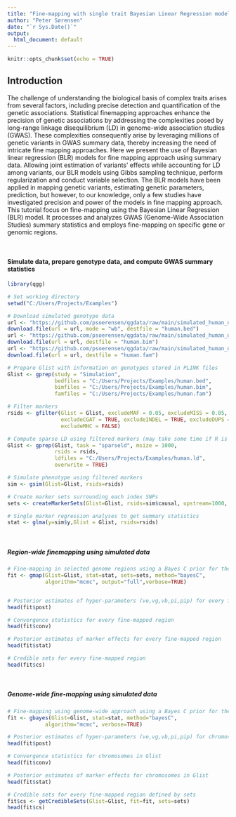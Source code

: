 ```yaml
---
title: "Fine-mapping with single trait Bayesian Linear Regression models on simulated data"
author: "Peter Sørensen"
date: "`r Sys.Date()`"
output:
  html_document: default
---
```


```r
knitr::opts_chunk$set(echo = TRUE)
```

## Introduction
The challenge of understanding the biological basis of complex traits arises from several factors, including precise detection and quantification of the genetic associations. Statistical finemapping approaches enhance the precision of genetic associations by addressing the complexities posed by long-range linkage disequilibrium (LD) in genome-wide association studies (GWAS). These complexities consequently arise by leveraging millions of genetic variants in GWAS summary data, thereby increasing the need of intricate fine mapping approaches. Here we present the use of Bayesian linear regression (BLR) models for fine mapping approach using summary data. Allowing joint estimation of variants’ effects while accounting for LD among variants, our BLR models using Gibbs sampling technique, perform regularization and conduct variable selection. The BLR models have been applied in mapping genetic variants, estimating genetic parameters, prediction, but however, to our knowledge, only a few studies have investigated precision and power of the models in fine mapping approach. This tutorial focus on fine-mapping using the Bayesian Linear Regression (BLR) model. It processes and analyzes GWAS (Genome-Wide Association Studies) summary statistics and employs fine-mapping on specific gene or genomic regions.

<br>


#### Simulate data, prepare genotype data, and compute GWAS summary statistics 
```r
library(qgg)

# Set working directory
setwd("C:/Users/Projects/Examples")

# Download simulated genotype data
url <- "https://github.com/psoerensen/qgdata/raw/main/simulated_human_data/human.bed"
download.file(url = url, mode = "wb", destfile = "human.bed")
url <- "https://github.com/psoerensen/qgdata/raw/main/simulated_human_data/human.bim"
download.file(url = url, destfile = "human.bim")
url <- "https://github.com/psoerensen/qgdata/raw/main/simulated_human_data/human.fam"
download.file(url = url, destfile = "human.fam")

# Prepare Glist with information on genotypes stored in PLINK files
Glist <- gprep(study = "Simulation", 
               bedfiles = "C:/Users/Projects/Examples/human.bed", 
               bimfiles = "C:/Users/Projects/Examples/human.bim",
               famfiles = "C:/Users/Projects/Examples/human.fam")

# Filter markers
rsids <- gfilter(Glist = Glist, excludeMAF = 0.05, excludeMISS = 0.05,
                 excludeCGAT = TRUE, excludeINDEL = TRUE, excludeDUPS = TRUE, excludeHWE = 1e-12,
                 excludeMHC = FALSE)

# Compute sparse LD using filtered markers (may take some time if R is not linked to openblas, atlas or MKL)
Glist <- gprep(Glist, task = "sparseld", msize = 1000, 
               rsids = rsids, 
               ldfiles = "C:/Users/Projects/Examples/human.ld",
               overwrite = TRUE)

# Simulate phenotype using filtered markers
sim <- gsim(Glist=Glist, rsids=rsids)

# Create marker sets surrounding each index SNPs
sets <- createMarkerSets(Glist=Glist, rsids=sim$causal, upstream=1000, downstream=1000)

# Single marker regression analyses to get summary statistics
stat <- glma(y=sim$y,Glist = Glist, rsids=rsids)
```

<br>

##### Region-wide finemapping using simulated data 
```r

# Fine-mapping in selected genome regions using a Bayes C prior for the marker variance
fit <- gmap(Glist=Glist, stat=stat, sets=sets, method="bayesC", 
            algorithm="mcmc", output="full",verbose=TRUE)


# Posterior estimates of hyper-parameters (ve,vg,vb,pi,pip) for every fine-mapped region
head(fit$post)

# Convergence statistics for every fine-mapped region
head(fit$conv)

# Posterior estimates of marker effects for every fine-mapped region
head(fit$stat)

# Credible sets for every fine-mapped region
head(fit$cs)
```

<br>

##### Genome-wide fine-mapping using simulated data 
```r

# Fine-mapping using genome-wide approach using a Bayes C prior for the marker variance
fit <- gbayes(Glist=Glist, stat=stat, method="bayesC", 
            algorithm="mcmc", verbose=TRUE)

# Posterior estimates of hyper-parameters (ve,vg,vb,pi,pip) for chromosomes in Glist
head(fit$post)

# Convergence statistics for chromosomes in Glist
head(fit$conv)

# Posterior estimates of marker effects for chromosomes in Glist
head(fit$stat)

# Credible sets for every fine-mapped region defined by sets
fit$cs <- getCredibleSets(Glist=Glist, fit=fit, sets=sets)
head(fit$cs)

```
